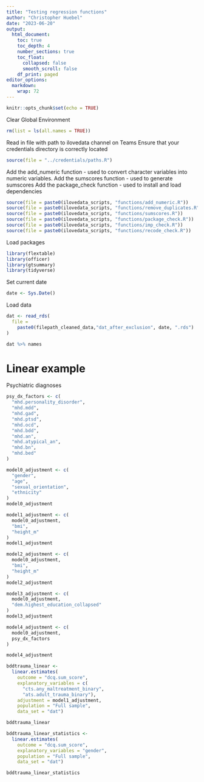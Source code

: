 ```yaml
---
title: "Testing regression functions"
author: "Christopher Huebel"
date: "2023-06-20"
output:
  html_document:
    toc: true
    toc_depth: 4
    number_sections: true
    toc_float:
      collapsed: false
      smooth_scroll: false
    df_print: paged
editor_options: 
  markdown: 
    wrap: 72
---
```




```r
knitr::opts_chunk$set(echo = TRUE)
```

Clear Global Environment
```r
rm(list = ls(all.names = TRUE)) 
```

Read in file with path to ilovedata channel on Teams
Ensure that your credentials directory is correctly located
```r
source(file = "../credentials/paths.R")
```

Add the add_numeric function - used to convert character variables into numeric variables.
Add the sumscores function - used to generate sumscores
Add the package_check function - used to install and load dependencies
```r
source(file = paste0(ilovedata_scripts, "functions/add_numeric.R"))
source(file = paste0(ilovedata_scripts, "functions/remove_duplicates.R"))
source(file = paste0(ilovedata_scripts, "functions/sumscores.R"))
source(file = paste0(ilovedata_scripts, "functions/package_check.R"))
source(file = paste0(ilovedata_scripts, "functions/imp_check.R"))
source(file = paste0(ilovedata_scripts, "functions/recode_check.R"))
```

Load packages

```r
library(flextable)
library(officer)
library(gtsummary)
library(tidyverse)
```

Set current date

```r
date <- Sys.Date()
```

Load data

```r
dat <- read_rds(
  file =
    paste0(filepath_cleaned_data,"dat_after_exclusion", date, ".rds")
)
```


```r
dat %>% names
```

# Linear example

Psychiatric diagnoses
```r
psy_dx_factors <- c(
  "mhd.personality_disorder",
  "mhd.mdd",
  "mhd.gad",
  "mhd.ptsd",
  "mhd.ocd",
  "mhd.bdd",
  "mhd.an",
  "mhd.atypical_an",
  "mhd.bn",
  "mhd.bed"
)
```


```r
model0_adjustment <- c(
  "gender",
  "age",
  "sexual_orientation",
  "ethnicity"
)
model0_adjustment

model1_adjustment <- c(
  model0_adjustment,
  "bmi",
  "height_m"
)
model1_adjustment

model2_adjustment <- c(
  model0_adjustment,
  "bmi",
  "height_m"
)
model2_adjustment

model3_adjustment <- c(
  model0_adjustment,
  "dem.highest_education_collapsed"
)
model3_adjustment

model4_adjustment <- c(
  model0_adjustment,
  psy_dx_factors
)

model4_adjustment
```


```r
bddtrauma_linear <-
  linear.estimates(
    outcome = "dcq.sum_score",
    explanatory_variables = c(
      "cts.any_maltreatment_binary",
      "ats.adult_trauma_binary"),
    adjustment = model1_adjustment,
    population = "Full sample",
    data_set = "dat")

bddtrauma_linear
```


```r
bddtrauma_linear_statistics <-
  linear.estimates(
    outcome = "dcq.sum_score",
    explanatory_variables = "gender",
    population = "Full sample",
    data_set = "dat")

bddtrauma_linear_statistics
```